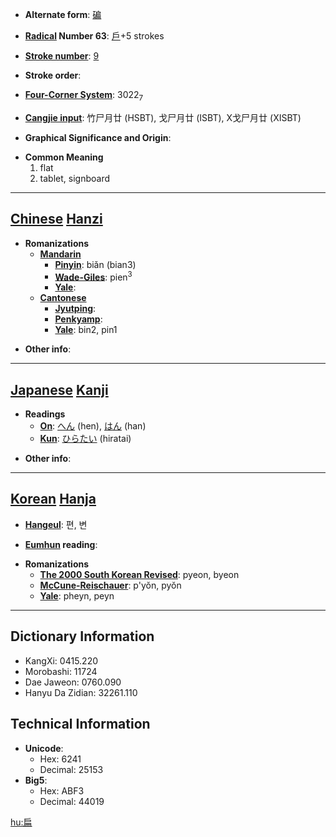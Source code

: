 * '''Alternate form''': [[碥]]

* '''[[Wiktionary:Chinese radical index| Radical]] Number 63''': [[Wiktionary:Chinese radical index 戶|戶]]+5 strokes

* '''[[Wiktionary:Chinese total strokes index|Stroke number]]''': [[Wiktionary:Chinese total strokes index 9|9]]

* '''Stroke order''': 

* '''[[Wiktionary:Chinese four corner index|Four-Corner System]]''': 3022<sub>7</sub>

* '''[[Wiktionary:Chinese Cangjie index|Cangjie input]]''': 竹尸月廿 (HSBT), 戈尸月廿 (ISBT), X戈尸月廿 (XISBT)

* '''Graphical Significance and Origin''': 

* '''Common Meaning'''
*#flat
*# tablet, signboard


----

== [[Chinese]] [[Hanzi]] ==

* '''Romanizations'''
** '''[[Mandarin]]'''
*** '''[[Pinyin]]''': biǎn (bian3)
*** '''[[Wade-Giles]]''': pien<sup>3</sup>
*** '''[[Yale]]''': 
** '''[[Cantonese]]'''
*** '''[[Jyutping]]''':
*** '''[[Penkyamp]]''': 
*** '''[[Yale]]''': bin2, pin1

* '''Other info''': 

----

== [[Japanese]] [[Kanji]] ==

* '''Readings'''
** '''[[On]]''': [[へん]] (hen), [[はん]] (han)
** '''[[Kun]]''': [[ひらたい]] (hiratai)

* '''Other info''':  

----

== [[Korean]] [[Hanja]] ==

* '''[[Hangeul]]''': 편, 변

* '''[[Eumhun]] reading''': 

* '''Romanizations'''
** '''[[The 2000 South Korean Revised Romanization|The 2000 South Korean Revised]]''': pyeon, byeon
** '''[[McCune-Reischauer]]''': p'yŏn, pyŏn
** '''[[Yale]]''': pheyn, peyn

----

== Dictionary Information ==

* KangXi: 0415.220
* Morobashi: 11724
* Dae Jaweon: 0760.090
* Hanyu Da Zidian: 32261.110

== Technical Information ==

* '''Unicode''':
** Hex: 6241
** Decimal: 25153
* '''Big5''':
** Hex: ABF3
** Decimal: 44019

[[hu:扁]]